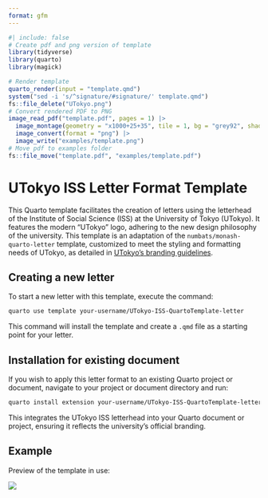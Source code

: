```yaml
---
format: gfm
---
```


<!-- README.md is generated from README.qmd. Please edit that file -->

```r
#| include: false
# Create pdf and png version of template
library(tidyverse)
library(quarto)
library(magick)

# Render template
quarto_render(input = "template.qmd")
system("sed -i 's/^signature/#signature/' template.qmd")
fs::file_delete("UTokyo.png")
# Convert rendered PDF to PNG
image_read_pdf("template.pdf", pages = 1) |>
  image_montage(geometry = "x1000+25+35", tile = 1, bg = "grey92", shadow = TRUE) |>
  image_convert(format = "png") |>
  image_write("examples/template.png")
# Move pdf to examples folder
fs::file_move("template.pdf", "examples/template.pdf")
```

# UTokyo ISS Letter Format Template

This Quarto template facilitates the creation of letters using the letterhead of the Institute of Social Science (ISS) at the University of Tokyo (UTokyo). It features the modern "UTokyo" logo, adhering to the new design philosophy of the university. This template is an adaptation of the `numbats/monash-quarto-letter` template, customized to meet the styling and formatting needs of UTokyo, as detailed in [UTokyo's branding guidelines](https://www.u-tokyo.ac.jp/focus/en/features/z1304_00261.html).

## Creating a new letter

To start a new letter with this template, execute the command:

```bash
quarto use template your-username/UTokyo-ISS-QuartoTemplate-letter
```

This command will install the template and create a `.qmd` file as a starting point for your letter.

## Installation for existing document

If you wish to apply this letter format to an existing Quarto project or document, navigate to your project or document directory and run:

```bash
quarto install extension your-username/UTokyo-ISS-QuartoTemplate-letter
```

This integrates the UTokyo ISS letterhead into your Quarto document or project, ensuring it reflects the university’s official branding.

## Example

Preview of the template in use:

[![](examples/template.png)](examples/template.pdf)
